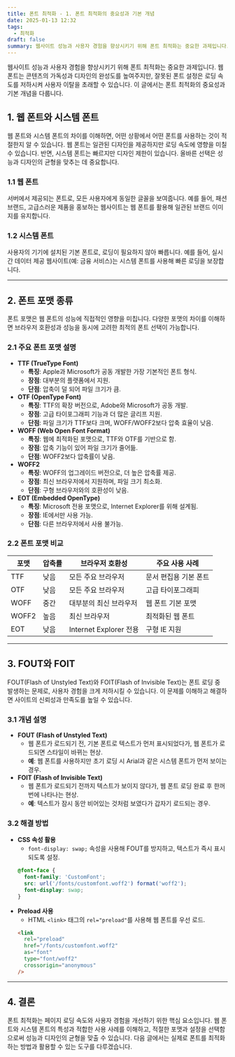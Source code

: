 ```yaml
---
title: 폰트 최적화 - 1. 폰트 최적화의 중요성과 기본 개념
date: 2025-01-13 12:32
tags:
  - 최적화
draft: false
summary: 웹사이트 성능과 사용자 경험을 향상시키기 위해 폰트 최적화는 중요한 과제입니다. 웹 폰트는 콘텐츠의 가독성과 디자인의 완성도를 높여주지만, 잘못된 폰트 설정은 로딩 속도를 저하시켜 사용자 이탈을 초래할 수 있습니다. 이 글에서는 폰트 최적화의 중요성과 기본 개념을 다룹니다.
---
```


웹사이트 성능과 사용자 경험을 향상시키기 위해 폰트 최적화는 중요한 과제입니다. 웹 폰트는 콘텐츠의 가독성과 디자인의 완성도를 높여주지만, 잘못된 폰트 설정은 로딩 속도를 저하시켜 사용자 이탈을 초래할 수 있습니다. 이 글에서는 폰트 최적화의 중요성과 기본 개념을 다룹니다.

## 1. 웹 폰트와 시스템 폰트

웹 폰트와 시스템 폰트의 차이를 이해하면, 어떤 상황에서 어떤 폰트를 사용하는 것이 적절한지 알 수 있습니다. 웹 폰트는 일관된 디자인을 제공하지만 로딩 속도에 영향을 미칠 수 있습니다. 반면, 시스템 폰트는 빠르지만 디자인 제한이 있습니다. 올바른 선택은 성능과 디자인의 균형을 맞추는 데 중요합니다.

### 1.1 웹 폰트

서버에서 제공되는 폰트로, 모든 사용자에게 동일한 글꼴을 보여줍니다. 예를 들어, 패션 브랜드, 고급스러운 제품을 홍보하는 웹사이트는 웹 폰트를 활용해 일관된 브랜드 이미지를 유지합니다.

### 1.2 시스템 폰트

사용자의 기기에 설치된 기본 폰트로, 로딩이 필요하지 않아 빠릅니다. 예를 들어, 실시간 데이터 제공 웹사이트(예: 금융 서비스)는 시스템 폰트를 사용해 빠른 로딩을 보장합니다.

---

## 2. 폰트 포맷 종류

폰트 포맷은 웹 폰트의 성능에 직접적인 영향을 미칩니다. 다양한 포맷의 차이를 이해하면 브라우저 호환성과 성능을 동시에 고려한 최적의 폰트 선택이 가능합니다.

### 2.1 주요 폰트 포맷 설명

- **TTF (TrueType Font)**
  - **특징**: Apple과 Microsoft가 공동 개발한 가장 기본적인 폰트 형식.
  - **장점**: 대부분의 플랫폼에서 지원.
  - **단점**: 압축이 덜 되어 파일 크기가 큼.
- **OTF (OpenType Font)**
  - **특징**: TTF의 확장 버전으로, Adobe와 Microsoft가 공동 개발.
  - **장점**: 고급 타이포그래피 기능과 더 많은 글리프 지원.
  - **단점**: 파일 크기가 TTF보다 크며, WOFF/WOFF2보다 압축 효율이 낮음.
- **WOFF (Web Open Font Format)**
  - **특징**: 웹에 최적화된 포맷으로, TTF와 OTF를 기반으로 함.
  - **장점**: 압축 기능이 있어 파일 크기가 줄어듦.
  - **단점**: WOFF2보다 압축률이 낮음.
- **WOFF2**
  - **특징**: WOFF의 업그레이드 버전으로, 더 높은 압축률 제공.
  - **장점**: 최신 브라우저에서 지원하며, 파일 크기 최소화.
  - **단점**: 구형 브라우저와의 호환성이 낮음.
- **EOT (Embedded OpenType)**
  - **특징**: Microsoft 전용 포맷으로, Internet Explorer를 위해 설계됨.
  - **장점**: IE에서만 사용 가능.
  - **단점**: 다른 브라우저에서 사용 불가능.

### 2.2 폰트 포맷 비교

| 포맷  | 압축률 | 브라우저 호환성        | 주요 사용 사례        |
| ----- | ------ | ---------------------- | --------------------- |
| TTF   | 낮음   | 모든 주요 브라우저     | 문서 편집용 기본 폰트 |
| OTF   | 낮음   | 모든 주요 브라우저     | 고급 타이포그래피     |
| WOFF  | 중간   | 대부분의 최신 브라우저 | 웹 폰트 기본 포맷     |
| WOFF2 | 높음   | 최신 브라우저          | 최적화된 웹 폰트      |
| EOT   | 낮음   | Internet Explorer 전용 | 구형 IE 지원          |

---

## 3. FOUT와 FOIT

FOUT(Flash of Unstyled Text)와 FOIT(Flash of Invisible Text)는 폰트 로딩 중 발생하는 문제로, 사용자 경험을 크게 저하시킬 수 있습니다. 이 문제를 이해하고 해결하면 사이트의 신뢰성과 만족도를 높일 수 있습니다.

### 3.1 개념 설명

- **FOUT (Flash of Unstyled Text)**
  - 웹 폰트가 로드되기 전, 기본 폰트로 텍스트가 먼저 표시되었다가, 웹 폰트가 로드되면 스타일이 바뀌는 현상.
  - **예**: 웹 폰트를 사용하지만 초기 로딩 시 Arial과 같은 시스템 폰트가 먼저 보이는 경우.
- **FOIT (Flash of Invisible Text)**
  - 웹 폰트가 로드되기 전까지 텍스트가 보이지 않다가, 웹 폰트 로딩 완료 후 한꺼번에 나타나는 현상.
  - **예**: 텍스트가 잠시 동안 비어있는 것처럼 보였다가 갑자기 로드되는 경우.

### 3.2 해결 방법

- **CSS 속성 활용**
  - `font-display: swap;` 속성을 사용해 FOUT를 방지하고, 텍스트가 즉시 표시되도록 설정.
  ```css
  @font-face {
    font-family: 'CustomFont';
    src: url('/fonts/customfont.woff2') format('woff2');
    font-display: swap;
  }
  ```
- **Preload 사용**
  - HTML `<link>` 태그의 `rel="preload"`를 사용해 웹 폰트를 우선 로드.
  ```html
  <link
    rel="preload"
    href="/fonts/customfont.woff2"
    as="font"
    type="font/woff2"
    crossorigin="anonymous"
  />
  ```

---

## 4. 결론

폰트 최적화는 페이지 로딩 속도와 사용자 경험을 개선하기 위한 핵심 요소입니다. 웹 폰트와 시스템 폰트의 특성과 적합한 사용 사례를 이해하고, 적절한 포맷과 설정을 선택함으로써 성능과 디자인의 균형을 맞출 수 있습니다. 다음 글에서는 실제로 폰트를 최적화하는 방법과 활용할 수 있는 도구를 다루겠습니다.

